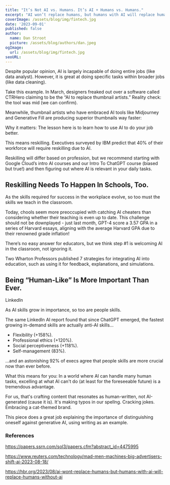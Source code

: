 ```yaml
---
title: "It’s Not AI vs. Humans. It’s AI + Humans vs. Humans."
excerpt: "AI won’t replace humans, but humans with AI will replace humans without AI"
coverImage: /assets/blog/img/fintech.jpg
date: '2023-09-01'
published: false
author:
  name: Dan Stroot
  picture: /assets/blog/authors/dan.jpeg
ogImage:
  url: /assets/blog/img/fintech.jpg
seoURL:
---
```


Despite popular opinion, AI is largely incapable of doing entire jobs (like data analyst). However, it is great at doing specific tasks within broader jobs (like data cleaning).

Take this example. In March, designers freaked out over a software called CTRHero claiming to be the “AI to replace thumbnail artists.” Reality check: the tool was mid (we can confirm).

Meanwhile, thumbnail artists who have embraced AI tools like Midjourney and Generative Fill are producing superior thumbnails way faster:

Why it matters: The lesson here is to learn how to use AI to do your job better.

This means reskilling. Executives surveyed by IBM predict that 40% of their workforce will require reskilling due to AI.

Reskilling will differ based on profession, but we recommend starting with Google Cloud’s intro AI courses and our Intro To ChatGPT course (biased but true!) and then figuring out where AI is relevant in your daily tasks.

## Reskilling Needs To Happen In Schools, Too.

As the skills required for success in the workplace evolve, so too must the skills we teach in the classroom.

Today, chools seem more preoccupied with catching AI cheaters than considering whether their teaching is even up to date. This challenge should not be downplayed - just last month, GPT-4 score a 3.57 GPA in a series of Harvard essays, aligning with the average Harvard GPA due to their renowned grade inflation!

There’s no easy answer for educators, but we think step #1 is welcoming AI in the classroom, not ignoring it.

Two Wharton Professors published 7 strategies for integrating AI into education, such as using it for feedback, explanations, and simulations.

## Being “Human-Like” Is More Important Than Ever.

LinkedIn

As AI skills grow in importance, so too are people skills.

The same LinkedIn AI report found that since ChatGPT emerged, the fastest growing in-demand skills are actually anti-AI skills…

- Flexibility (+158%).
- Professional ethics (+120%).
- Social perceptiveness (+118%).
- Self-management (83%).

…and an astonishing 92% of execs agree that people skills are more crucial now than ever before.

What this means for you: In a world where AI can handle many human tasks, excelling at what AI can't do (at least for the foreseeable future) is a tremendous advantage.

For us, that's crafting content that resonates as human-written, not AI-generated (cause it is). It's making typos in our spellng. Cracking jokes. Embracing a cat-themed brand.

This piece does a great job explaining the importance of distinguishing oneself against generative AI, using writing as an example.

### References

https://papers.ssrn.com/sol3/papers.cfm?abstract_id=4475995

https://www.reuters.com/technology/mad-men-machines-big-advertisers-shift-ai-2023-08-18/

https://hbr.org/2023/08/ai-wont-replace-humans-but-humans-with-ai-will-replace-humans-without-ai
